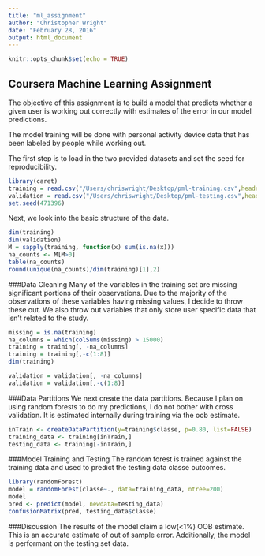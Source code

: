 ```yaml
---
title: "ml_assignment"
author: "Christopher Wright"
date: "February 28, 2016"
output: html_document
---
```


```r
knitr::opts_chunk$set(echo = TRUE)
```

## Coursera Machine Learning Assignment
The objective of this assignment is to build a model that predicts whether a given user is working out correctly with estimates of the error in our model predictions.

The model training will be done with personal activity device data that has been labeled by people while working out.

The first step is to load in the two provided datasets and set the seed for reproducibility.

```r
library(caret)
training = read.csv("/Users/chriswright/Desktop/pml-training.csv",header=T, na.strings=c("NA", "#DIV/0!"))
validation = read.csv("/Users/chriswright/Desktop/pml-testing.csv",header=T, na.strings=c("NA", "#DIV/0!"))
set.seed(471396)
```

Next, we look into the basic structure of the data.

```r
dim(training)
dim(validation)
M = sapply(training, function(x) sum(is.na(x)))
na_counts <- M[M>0]
table(na_counts)
round(unique(na_counts)/dim(training)[1],2)
```

###Data Cleaning
Many of the variables in the training set are missing significant portions of their observations. Due to the majority of the observations of these variables having missing values, I decide to throw these out. We also throw out variables that only store user specific data that isn't related to the study.

```r
missing = is.na(training)
na_columns = which(colSums(missing) > 15000)
training = training[, -na_columns]
training = training[,-c(1:8)]
dim(training)

validation = validation[, -na_columns]
validation = validation[,-c(1:8)]
```

###Data Partitions
We next create the data partitions. Because I plan on using random forests to do my predictions, I do not bother with cross validation. It is estimated internally during training via the oob estimate.
```r
inTrain <- createDataPartition(y=training$classe, p=0.80, list=FALSE)
training_data <- training[inTrain,]
testing_data <- training[-inTrain,]
```
###Model Training and Testing
The random forest is trained against the training data and used to predict the testing data classe outcomes.
```r
library(randomForest)
model = randomForest(classe~., data=training_data, ntree=200)
model
pred <- predict(model, newdata=testing_data)
confusionMatrix(pred, testing_data$classe)
```
###Discussion
The results of the model claim a low(<1%) OOB estimate. This is an accurate estimate of out of sample error. Additionally, the model is performant on the testing set data.